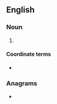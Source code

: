==English==

===Noun===
{{en-noun|-}}

# {{lb|en|accounting}} {{acronym of|en|[[earnings]] before [[interest]], [[tax]]es and [[amortization]]}}

====Coordinate terms====
* {{l|en|EBITDA}}

===Anagrams===
* {{anagrams|en|a=abeit|Batie|abite|beati}}